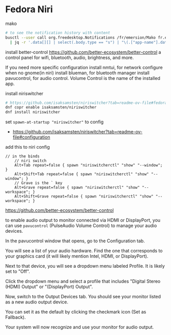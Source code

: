# Fedora Niri


mako

```bash
# to see the notification history with content
busctl --user call org.freedesktop.Notifications /fr/emersion/Mako fr.emersion.Mako ListNotifications -j \
  | jq -r '.data[][] | select(.body.type == "s") | "\(.["app-name"].data)\n  \(.summary.data)\n  \(.body.data)\n"' 

```


install better-control
https://github.com/better-ecosystem/better-control
a control panel for wifi, bluetooth, audio, brightness, and more.

If you need more specific configuration
install nmtui, for network configure when no gnome(in niri)
install blueman, for bluetooth manager
install pavucontrol, for audio control. Volume Control is the name of the installed app.

install niriswitcher
```sh
# https://github.com/isaksamsten/niriswitcher?tab=readme-ov-file#fedora
dnf copr enable isaksamsten/niriswitcher
dnf install niriswitcher
```

set `spawn-at-startup "niriswitcher"` to config
- https://github.com/isaksamsten/niriswitcher?tab=readme-ov-file#configuration

add this to niri config

```kdl
// in the binds
    // niri switch
    Alt+Tab repeat=false { spawn "niriswitcherctl" "show" "--window"; }
    Alt+Shift+Tab repeat=false { spawn "niriswitcherctl" "show" "--window"; }
    // Grave is the ` key
    Alt+Grave repeat=false { spawn "niriswitcherctl" "show" "--workspace"; }
    Alt+Shift+Grave repeat=false { spawn "niriswitcherctl" "show" "--workspace"; }

```

https://github.com/better-ecosystem/better-control

to enable audio output to monitor connected via HDMI or DisplayPort, you can use `pavucontrol` (PulseAudio Volume Control) to manage your audio devices.

In the pavucontrol window that opens, go to the Configuration tab.

You will see a list of your audio hardware. Find the one that corresponds to your graphics card (it will likely mention Intel, HDMI, or DisplayPort).

Next to that device, you will see a dropdown menu labeled Profile. It is likely set to "Off".

Click the dropdown menu and select a profile that includes "Digital Stereo (HDMI) Output" or "(DisplayPort) Output".

Now, switch to the Output Devices tab. You should see your monitor listed as a new audio output device.

You can set it as the default by clicking the checkmark icon (Set as Fallback).

Your system will now recognize and use your monitor for audio output.